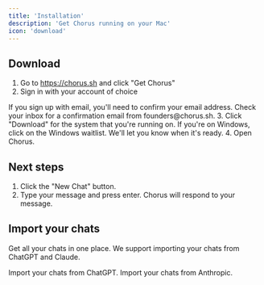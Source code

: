 ```yaml
---
title: 'Installation'
description: 'Get Chorus running on your Mac'
icon: 'download'
---
```



## Download 

1. Go to https://chorus.sh and click "Get Chorus"
2. Sign in with your account of choice
<Note>
  If you sign up with email, you'll need to confirm your email address. Check your inbox for a confirmation email from founders@chorus.sh.
</Note>
3. Click "Download" for the system that you're running on. If you're on Windows, click on the Windows waitlist. We'll let you know when it's ready.
4. Open Chorus.


## Next steps

1. Click the "New Chat" button.
2. Type your message and press enter. Chorus will respond to your message.


## Import your chats

Get all your chats in one place. We support importing your chats from ChatGPT and Claude.

<CardGroup>
<Card title="Import from ChatGPT" icon="openai" href="/essentials/markdown">
  Import your chats from ChatGPT.
</Card>
<Card title="Import from Anthropic" icon="anthropic" href="/essentials/markdown">
  Import your chats from Anthropic.
</Card>
</CardGroup>
